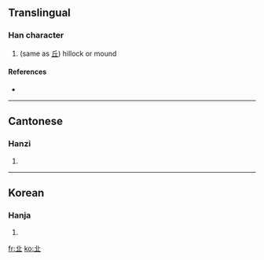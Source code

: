 ==Translingual==

===Han character===
{{Han char|rn=1|rad=一|as=04|sn=5|four=|canj=廿一 (TM)}}

# (same as [[丘]]) hillock or mound

====References====
* {{Han ref|kx=0078.010|hdz=10015.030|uh=3400|ud=13312}}

----

==Cantonese==

===Hanzi===
{{yue-hanzi|jyut=|y=jaau1, kaau5}}

# {{defn|Cantonese}}

----

==Korean==

===Hanja===
{{ko-hanja|hangeul=구|rv=gu|mr=ku|y=kwu|eumhun=언덕|ehrv=eondeok|ehmr=ŏndŏk|ehy=entek}}

# {{defn|Korean}}

[[fr:㐀]]
[[ko:㐀]]